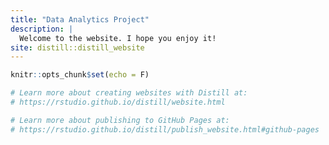 ```yaml
---
title: "Data Analytics Project"
description: |
  Welcome to the website. I hope you enjoy it!
site: distill::distill_website
---
```


```r
knitr::opts_chunk$set(echo = F)

# Learn more about creating websites with Distill at:
# https://rstudio.github.io/distill/website.html

# Learn more about publishing to GitHub Pages at:
# https://rstudio.github.io/distill/publish_website.html#github-pages

```

